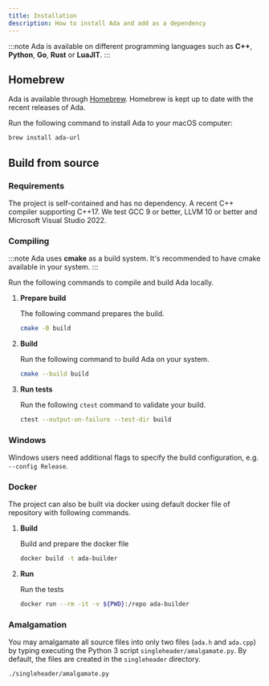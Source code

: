 ```yaml
---
title: Installation
description: How to install Ada and add as a dependency
---
```


:::note
Ada is available on different programming languages such as **C++**, **Python**, **Go**, **Rust** or **LuaJIT**. 
:::

## Homebrew

Ada is available through [Homebrew](https://formulae.brew.sh/formula/ada-url#default).
Homebrew is kept up to date with the recent releases of Ada.

Run the following command to install Ada to your macOS computer:

```bash
brew install ada-url
```

## Build from source

### Requirements

The project is self-contained and has no dependency.
A recent C++ compiler supporting C++17. We test GCC 9 or better, LLVM 10 or better and Microsoft Visual Studio 2022.

### Compiling

:::note
Ada uses **cmake** as a build system. It's recommended to have cmake available in your system.
:::
  
Run the following commands to compile and build Ada locally.

<Steps>

1. **Prepare build**
  
   The following command prepares the build.

   ```bash
   cmake -B build
   ```

2. **Build**
  
   Run the following command to build Ada on your system.

   ```bash
   cmake --build build
   ```

3. **Run tests**
  
   Run the following `ctest` command to validate your build.
  
   ```bash
   ctest --output-on-failure --test-dir build
   ```
</Steps>

### Windows

Windows users need additional flags to specify the build configuration, e.g. `--config Release`.

### Docker

The project can also be built via docker using default docker file of repository with following commands.

<Steps>

1. **Build**

   Build and prepare the docker file

   ```bash
   docker build -t ada-builder
   ```

2. **Run**

   Run the tests

   ```bash
   docker run --rm -it -v ${PWD}:/repo ada-builder
   ```

</Steps>

### Amalgamation

You may amalgamate all source files into only two files (`ada.h` and `ada.cpp`) by typing executing the Python
3 script `singleheader/amalgamate.py`. By default, the files are created in the `singleheader` directory.

```bash
./singleheader/amalgamate.py
```